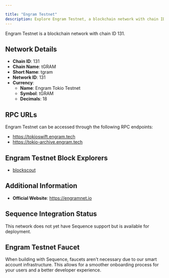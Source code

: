 ```yaml
---

title: "Engram Testnet"
description: Explore Engram Testnet, a blockchain network with chain ID 131. Learn about its native currency, Engram Tokio Testnet, and how to interact with the network.
---
```




Engram Testnet is a blockchain network with chain ID 131.

## Network Details

- **Chain ID**: 131
- **Chain Name**: tGRAM
- **Short Name**: tgram
- **Network ID**: 131
- **Currency**: 
  - **Name**: Engram Tokio Testnet
  - **Symbol**: tGRAM
  - **Decimals**: 18

## RPC URLs

Engram Testnet can be accessed through the following RPC endpoints:

- https://tokioswift.engram.tech
- https://tokio-archive.engram.tech

## Engram Testnet Block Explorers

- [blockscout](https://tokioscan-v2.engram.tech)

## Additional Information

- **Official Website**: https://engramnet.io

## Sequence Integration Status

This network does not yet have Sequence support but is available for deployment.

## Engram Testnet Faucet

When building with Sequence, faucets aren't necessary due to our smart account infrastructure. This allows for a smoother onboarding process for your users and a better developer experience.
